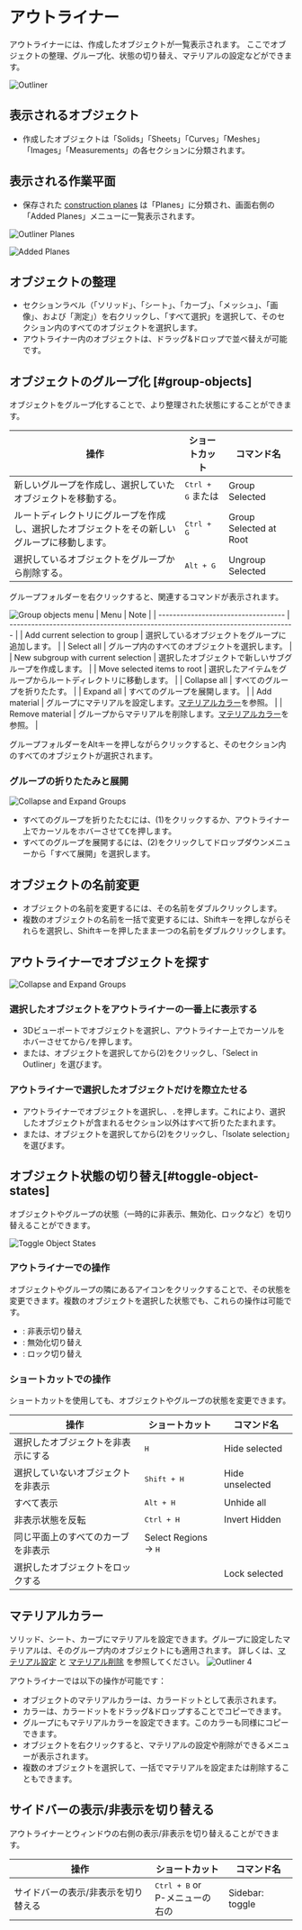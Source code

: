 
# アウトライナー

アウトライナーには、作成したオブジェクトが一覧表示されます。
ここでオブジェクトの整理、グループ化、状態の切り替え、マテリアルの設定などができます。

![Outliner](/img/outliner-001.png)

## 表示されるオブジェクト

- 作成したオブジェクトは「Solids」「Sheets」「Curves」「Meshes」「Images」「Measurements」の各セクションに分類されます。

## 表示される作業平面  

- 保存された [construction planes](/construction-plane) は「Planes」に分類され、画面右側の「Added Planes」メニューに一覧表示されます。  

![Outliner Planes](/img/construction-plane-saved.png)   

![Added Planes](/img/construction-plane-menu.png)   

## オブジェクトの整理

- セクションラベル（「ソリッド」、「シート」、「カーブ」、「メッシュ」、「画像」、および「測定」）を右クリックし、「すべて選択」を選択して、そのセクション内のすべてのオブジェクトを選択します。
- アウトライナー内のオブジェクトは、ドラッグ&ドロップで並べ替えが可能です。

## オブジェクトのグループ化 [#group-objects]

オブジェクトをグループ化することで、より整理された状態にすることができます。

| 操作                                                     | ショートカット                                                       | コマンド名       |
| -------------------------------------------------------- | -------------------------------------------------------------------- | ---------------- |
| 新しいグループを作成し、選択していたオブジェクトを移動する。 | <kbd>Ctrl + G</kbd> または <ButtonIcon type="outliner-gruop-icon" /> | Group Selected   |
| ルートディレクトリにグループを作成し、選択したオブジェクトをその新しいグループに移動します。 | <kbd>Ctrl + G</kbd> | Group Selected at Root |
| 選択しているオブジェクトをグループから削除する。             | <kbd>Alt + G</kbd>                                                   | Ungroup Selected |

グループフォルダーを右クリックすると、関連するコマンドが表示されます。

![Group objects menu](/img/outliner-group-objects-menu.png)
| Menu                                | Note                                                                            |
| ----------------------------------- | ------------------------------------------------------------------------------- |
| Add current selection to group      | 選択しているオブジェクトをグループに追加します。                                |
| Select all                          | グループ内のすべてのオブジェクトを選択します。                                  |
| New subgroup with current selection | 選択したオブジェクトで新しいサブグループを作成します。                          |
| Move selected items to root         | 選択したアイテムをグループからルートディレクトリに移動します。             |
| Collapse all                        | すべてのグループを折りたたす。                                                  |
| Expand all                          | すべてのグループを展開します。                                                  |
| Add material                        | グループにマテリアルを設定します。[マテリアルカラー](#material-color)を参照。   |
| Remove material                     | グループからマテリアルを削除します。[マテリアルカラー](#material-color)を参照。 |

グループフォルダーをAltキーを押しながらクリックすると、そのセクション内のすべてのオブジェクトが選択されます。

### グループの折りたたみと展開

![Collapse and Expand Groups](/img/outliner-collapse-expand.png)

- すべてのグループを折りたたむには、(1)をクリックするか、アウトライナー上でカーソルをホバーさせて<kbd>C</kbd>を押します。
- すべてのグループを展開するには、(2)をクリックしてドロップダウンメニューから「すべて展開」を選択します。

## オブジェクトの名前変更

- オブジェクトの名前を変更するには、その名前をダブルクリックします。
- 複数のオブジェクトの名前を一括で変更するには、Shiftキーを押しながらそれらを選択し、Shiftキーを押したまま一つの名前をダブルクリックします。

## アウトライナーでオブジェクトを探す

![Collapse and Expand Groups](/img/outliner-collapse-expand.png)

### 選択したオブジェクトをアウトライナーの一番上に表示する

- 3Dビューポートでオブジェクトを選択し、アウトライナー上でカーソルをホバーさせてから<kbd>/</kbd>を押します。
- または、オブジェクトを選択してから(2)をクリックし、「Select in Outliner」を選びます。

### アウトライナーで選択したオブジェクトだけを際立たせる

- アウトライナーでオブジェクトを選択し、<kbd>.</kbd>を押します。これにより、選択したオブジェクトが含まれるセクション以外はすべて折りたたまれます。
- または、オブジェクトを選択してから(2)をクリックし、「Isolate selection」を選びます。

## オブジェクト状態の切り替え[#toggle-object-states]

オブジェクトやグループの状態（一時的に非表示、無効化、ロックなど）を切り替えることができます。

![Toggle Object States](/img/toggle-object-states.png)

### アウトライナーでの操作

オブジェクトやグループの隣にあるアイコンをクリックすることで、その状態を変更できます。複数のオブジェクトを選択した状態でも、これらの操作は可能です。

- <ButtonIcon type="button-outliner-hide" double="true" />: 非表示切り替え
- <ButtonIcon type="button-outliner-disable" double="true" /> : 無効化切り替え
- <ButtonIcon type="button-outliner-disable-selection" double="true"  /> : ロック切り替え

### ショートカットでの操作

ショートカットを使用しても、オブジェクトやグループの状態を変更できます。

| 操作                               | ショートカット                 | コマンド名      |
| ---------------------------------- | ------------------------------ | --------------- |
| 選択したオブジェクトを非表示にする | <kbd>H</kbd>                   | Hide selected   |
| 選択していないオブジェクトを非表示 | <kbd>Shift + H</kbd>           | Hide unselected |
| すべて表示                         | <kbd>Alt + H</kbd>             | Unhide all      |
| 非表示状態を反転                   | <kbd>Ctrl + H</kbd>            | Invert Hidden   |
| 同じ平面上のすべてのカーブを非表示 | Select Regions -> <kbd>H</kbd> |                 |
| 選択したオブジェクトをロックする   |                                | Lock selected   |

## マテリアルカラー

ソリッド、シート、カーブにマテリアルを設定できます。グループに設定したマテリアルは、そのグループ内のオブジェクトにも適用されます。
詳しくは、[マテリアル設定](/common/set-material) と [マテリアル削除](/common/remove-material) を参照してください。
![Outliner 4](/img/outliner-04.png)

アウトライナーでは以下の操作が可能です：

- オブジェクトのマテリアルカラーは、カラードットとして表示されます。
- カラーは、カラードットをドラッグ&ドロップすることでコピーできます。
- グループにもマテリアルカラーを設定できます。このカラーも同様にコピーできます。
- オブジェクトを右クリックすると、マテリアルの設定や削除ができるメニューが表示されます。
- 複数のオブジェクトを選択して、一括でマテリアルを設定または削除することもできます。

## サイドバーの表示/非表示を切り替える

アウトライナーとウィンドウの右側の表示/非表示を切り替えることができます。

| 操作                                | ショートカット                                                                           | コマンド名      |
| ----------------------------------- | ---------------------------------------------------------------------------------------- | --------------- |
| サイドバーの表示/非表示を切り替える | <kbd>Ctrl + B</kbd> or <br/> P-メニューの右の<ButtonIcon type="button-sidebar-toggle" /> | Sidebar: toggle |
